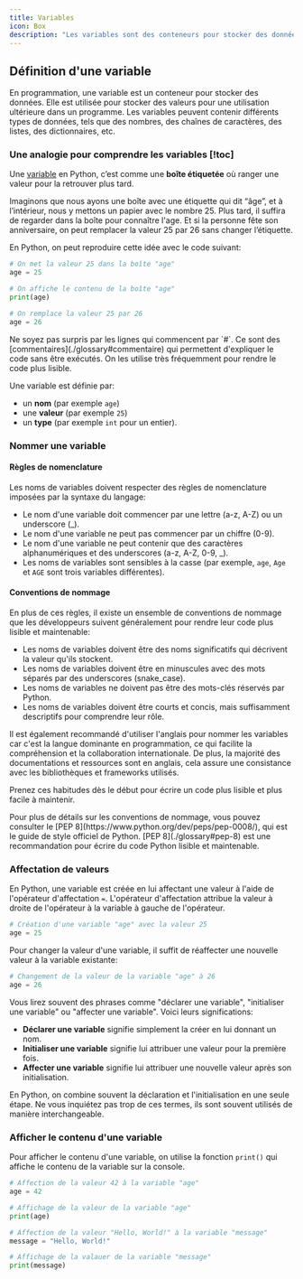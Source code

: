 ```yaml
---
title: Variables
icon: Box
description: "Les variables sont des conteneurs pour stocker des données. Elles sont utilisées pour stocker des valeurs pour une utilisation ultérieure."
---
```



<Slides />

## Définition d'une variable

En programmation, une variable est un conteneur pour stocker des données. Elle est utilisée pour stocker des valeurs pour une utilisation ultérieure dans un programme. Les variables peuvent contenir différents types de données, tels que des nombres, des chaînes de caractères, des listes, des dictionnaires, etc.

### Une analogie pour comprendre les variables [!toc]

Une [variable](./glossary#variable) en Python, c’est comme une **boîte étiquetée** où ranger une valeur pour la retrouver plus tard.

Imaginons que nous ayons une boîte avec une étiquette qui dit “âge”, et à l’intérieur, nous y mettons un papier avec le nombre 25. Plus tard, il suffira de regarder dans la boîte pour connaître l'age.
Et si la personne fête son anniversaire, on peut remplacer la valeur 25 par 26 sans changer l’étiquette.

En Python, on peut reproduire cette idée avec le code suivant:

```python
# On met la valeur 25 dans la boîte "age"
age = 25

# On affiche le contenu de la boîte "age"
print(age)

# On remplace la valeur 25 par 26
age = 26
```

<Callout title="Commentaire">
  Ne soyez pas surpris par les lignes qui commencent par `#`. Ce sont des
  [commentaires](./glossary#commentaire) qui permettent d'expliquer le code sans
  être exécutés. On les utilise très fréquemment pour rendre le code plus
  lisible.
</Callout>

Une variable est définie par:

- un **nom** (par exemple `age`)
- une **valeur** (par exemple `25`)
- un **type** (par exemple `int` pour un entier).

### Nommer une variable

#### Règles de nomenclature

Les noms de variables doivent respecter des règles de nomenclature imposées par la syntaxe du langage:

- Le nom d'une variable doit commencer par une lettre (a-z, A-Z) ou un underscore (\_).
- Le nom d'une variable ne peut pas commencer par un chiffre (0-9).
- Le nom d'une variable ne peut contenir que des caractères alphanumériques et des underscores (a-z, A-Z, 0-9, \_).
- Les noms de variables sont sensibles à la casse (par exemple, `age`, `Age` et `AGE` sont trois variables différentes).

#### Conventions de nommage

En plus de ces règles, il existe un ensemble de conventions de nommage que les développeurs suivent généralement pour rendre leur code plus lisible et maintenable:

- Les noms de variables doivent être des noms significatifs qui décrivent la valeur qu'ils stockent.
- Les noms de variables doivent être en minuscules avec des mots séparés par des underscores (snake_case).
- Les noms de variables ne doivent pas être des mots-clés réservés par Python.
- Les noms de variables doivent être courts et concis, mais suffisamment descriptifs pour comprendre leur rôle.

Il est également recommandé d'utiliser l'anglais pour nommer les variables car c'est la langue dominante en programmation, ce qui facilite la compréhension et la collaboration internationale.
De plus, la majorité des documentations et ressources sont en anglais, cela assure une consistance avec les bibliothèques et frameworks utilisés.

Prenez ces habitudes dès le début pour écrire un code plus lisible et plus facile à maintenir.

<Callout title="PEP 8">
  Pour plus de détails sur les conventions de nommage, vous pouvez consulter le
  [PEP 8](https://www.python.org/dev/peps/pep-0008/), qui est le guide de style
  officiel de Python. [PEP 8](./glossary#pep-8) est une recommandation pour
  écrire du code Python lisible et maintenable.
</Callout>

### Affectation de valeurs

En Python, une variable est créée en lui affectant une valeur à l'aide de l'opérateur d'affectation `=`. L'opérateur d'affectation attribue la valeur à droite de l'opérateur à la variable à gauche de l'opérateur.

```python
# Création d'une variable "age" avec la valeur 25
age = 25
```

Pour changer la valeur d'une variable, il suffit de réaffecter une nouvelle valeur à la variable existante:

```python
# Changement de la valeur de la variable "age" à 26
age = 26
```

Vous lirez souvent des phrases comme "déclarer une variable", "initialiser une variable" ou "affecter une variable". Voici leurs significations:

- **Déclarer une variable** signifie simplement la créer en lui donnant un nom.
- **Initialiser une variable** signifie lui attribuer une valeur pour la première fois.
- **Affecter une variable** signifie lui attribuer une nouvelle valeur après son initialisation.

En Python, on combine souvent la déclaration et l'initialisation en une seule étape.
Ne vous inquiétez pas trop de ces termes, ils sont souvent utilisés de manière interchangeable.

### Afficher le contenu d'une variable

Pour afficher le contenu d'une variable, on utilise la fonction `print()` qui affiche le contenu de la variable sur la console.

```python
# Affection de la valeur 42 à la variable "age"
age = 42

# Affichage de la valeur de la variable "age"
print(age)

# Affection de la valeur "Hello, World!" à la variable "message"
message = "Hello, World!"

# Affichage de la valauer de la variable "message"
print(message)
```
